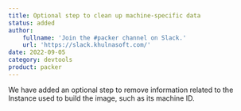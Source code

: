```yaml
---
title: Optional step to clean up machine-specific data
status: added
author:
    fullname: 'Join the #packer channel on Slack.'
    url: 'https://slack.khulnasoft.com/'
date: 2022-09-05
category: devtools
product: packer
---
```


We have added an optional step to remove information related to the Instance used to build the image, such as its machine ID.
